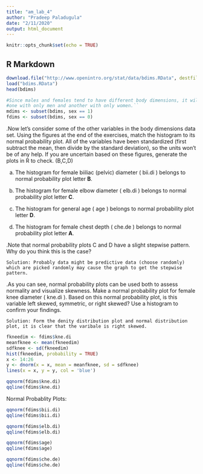 ```yaml
---
title: "am_lab_4"
author: "Pradeep Paladugula"
date: "2/11/2020"
output: html_document
---
```


```r
knitr::opts_chunk$set(echo = TRUE)
```

## R Markdown
```r
download.file("http://www.openintro.org/stat/data/bdims.RData", destfile = "bdims.RData")
load("bdims.RData")
head(bdims)
```
```r
#Since males and females tend to have different body dimensions, it will be useful to create two additional data sets: 
#one with only men and another with only women.``
mdims <- subset(bdims, sex == 1)
fdims <- subset(bdims, sex == 0)
```

.Now let's consider some of the other variables in the body dimensions data set.
 Using the figures at the end of the exercises, match the histogram to its normal probability plot. 
 All of the variables have been standardized (first subtract the mean, then divide by the 
 standard deviation), so the units won't be of any help.
 If you are uncertain based on these figures, generate the plots in R to check. (B,C,D)

a. The histogram for female biiliac (pelvic) diameter ( bii.di ) belongs to normal probability plot letter __B__.

b. The histogram for female elbow diameter ( elb.di ) belongs to normal probability plot letter __C__.

c. The histogram for general age ( age ) belongs to normal probability plot letter __D__.

d. The histogram for female chest depth ( che.de ) belongs to normal probability plot letter __A__.

.Note that normal probability plots C and D have a slight stepwise pattern.
Why do you think this is the case?

    Solution: Probably data might be predictive data (choose randomly) which are picked randomly may cause the graph to get the stepwise pattern.

.As you can see, normal probability plots can be used both to assess normality and visualize skewness.
Make a normal probability plot for female knee diameter ( kne.di ).
Based on this normal probability plot, is this variable left skewed, symmetric, or right skewed?
Use a histogram to confirm your findings.

    Solution: Form the denity distribution plot and normal distribution plot, it is clear that the varibale is right skewed. 

```r
fkneedim <- fdims$kne.di
meanfknee <- mean(fkneedim)
sdfknee <- sd(fkneedim)
hist(fkneedim, probability = TRUE)
x <- 14:26
y <- dnorm(x = x, mean = meanfknee, sd = sdfknee)
lines(x = x, y = y, col = 'blue')
```

```r
qqnorm(fdims$kne.di)
qqline(fdims$kne.di)
```

Normal Probablity Plots:

```r
qqnorm(fdims$bii.di)
qqline(fdims$bii.di)
```

```r
qqnorm(fdims$elb.di)
qqline(fdims$elb.di)
```

```r
qqnorm(fdims$age)
qqline(fdims$age)
```
```r
qqnorm(fdims$che.de)
qqline(fdims$che.de)
```


